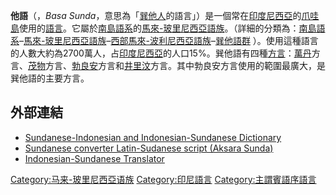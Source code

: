 {{Infobox language
| name        = 巽他語
| nativename  = {{sunda|ᮘᮞ ᮞᮥᮔ᮪ᮓ}} ''Basa Sunda''
| familycolor = 南島語系
| states      = [[印度尼西亞|印度尼西亞]]
| region      = [[西爪哇|西爪哇]]、[[萬丹省|萬丹]]、[[雅加達|雅加達]]、部分[[中爪哇省|中爪哇省]]的西部地区
| speakers    = 2700萬人
<!-- 過時參數 | rank        = 35 -->
| fam1        = [[南島語系|南島語系]]
| fam2        = [[馬來-波利尼西亞語族|馬來-波利尼西亞語族]]
| fam3        = [[西部馬來-波利尼西亞語族|西部馬來-波利尼西亞語族]]（地理劃分）
| fam4        = [[巽他語群|巽他語群]]
| nation      = [[印度尼西亞|印度尼西亞]][[万丹省|万丹省]]、[[西爪哇省|西爪哇省]]
| script      = [[Cacarakan|Cacarakan]]（历史上）<br>[[拉丁字母|拉丁字母]]（现今）<br>[[城文|城文]]（历史上）<br>[[Pegon_(writing_system)|Pegon alphabet]]（宗教用）<br>[[巽他文|巽他文]]（现今）<br>[[Vatteluttu|Vatteluttu]]（历史上）
| iso1        = su
| iso2        = sun
| iso3        = sun
<!-- 過時參數 | SIL         = SUO -->
}}
'''{{zy|巽|-{zh-cn:xùn;zh-tw:ㄒㄩㄣˋ;zh-hk:seon3;zh-sg:xùn}-}}他語'''（{{sunda|'''ᮘᮞ ᮞᮥᮔ᮪ᮓ'''}}，''Basa Sunda''，意思為「[[巽他人|巽他人]]的語言」）是一個常在[[印度尼西亞|印度尼西亞]]的[[爪哇島|爪哇島]]使用的[[語言|語言]]。它屬於[[南島語系|南島語系]]的[[馬來-玻里尼西亞語族|馬來-玻里尼西亞語族]]。（詳細的分類為：[[南島語系|南島語系]]–[[馬來-玻里尼西亞語族|馬來-玻里尼西亞語族]]–[[西部馬來-波利尼西亞語族|西部馬來-波利尼西亞語族]]–[[巽他語群|巽他語群]] ）。使用這種語言的人數大約為2700萬人，占[[印度尼西亞|印度尼西亞]]的人口15%。巽他語有四種[[方言|方言]]：[[萬丹省|萬丹]]方言、[[茂物|茂物]]方言、[[勃良安|勃良安]]方言和[[井里汶|井里汶]]方言。其中勃良安方言使用的範圍最廣大，是巽他語的主要方言。

==外部連結==
{{InterWiki|code=su}}
{{Wikivoyage|Sundanese phrasebook|Sundanese|a phrasebook}}
{{Commonscat|Sundanese language|巽他語}}
* [https://web.archive.org/web/20141011113856/http://www.kamusbahasasunda.com/ Sundanese-Indonesian and Indonesian-Sundanese Dictionary]
* [https://web.archive.org/web/20100907014837/http://sabilulungan.org/aksara/ Sundanese converter Latin-Sudanese script (Aksara Sunda)]
* [https://web.archive.org/web/20110826135535/http://sabilulungan.org/tarjamah/ Indonesian-Sundanese Translator]
{{印度尼西亚語言}}
{{南島語系}}
{{Authority control}}
{{語言小作品}}

[[Category:马来-玻里尼西亞语族|Category:马来-玻里尼西亞语族]]
[[Category:印尼語言|Category:印尼語言]]
[[Category:主謂賓語序語言|Category:主謂賓語序語言]]